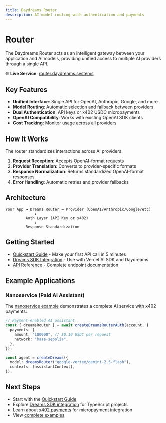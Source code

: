 ```yaml
---
title: Daydreams Router
description: AI model routing with authentication and payments
---
```


# Router

The Daydreams Router acts as an intelligent gateway between your application and AI models, providing unified access to multiple AI providers through a single API.

🌐 **Live Service**: [router.daydreams.systems](https://router.daydreams.systems)

## Key Features

- **Unified Interface**: Single API for OpenAI, Anthropic, Google, and more
- **Model Routing**: Automatic selection and fallback between providers
- **Dual Authentication**: API keys or x402 USDC micropayments
- **OpenAI Compatibility**: Works with existing OpenAI SDK clients
- **Cost Tracking**: Monitor usage across all providers

## How It Works

The router standardizes interactions across AI providers:

1. **Request Reception**: Accepts OpenAI-format requests
2. **Provider Translation**: Converts to provider-specific formats
3. **Response Normalization**: Returns standardized OpenAI-format responses
4. **Error Handling**: Automatic retries and provider fallbacks

## Architecture

```
Your App → Dreams Router → Provider (OpenAI/Anthropic/Google/etc)
             ↓
         Auth Layer (API Key or x402)
             ↓
         Response Standardization
```

## Getting Started

- [Quickstart Guide](./quickstart) - Make your first API call in 5 minutes
- [Dreams SDK Integration](./dreams-sdk) - Use with Vercel AI SDK and Daydreams
- [API Reference](https://router.daydreams.systems/docs) - Complete endpoint documentation

## Example Applications

### Nanoservice (Paid AI Assistant)

The [nanoservice example](https://github.com/daydreamsai/daydreams/tree/main/examples/x402/nanoservice) demonstrates a complete AI service with x402 payments:

```typescript
// Payment-enabled AI assistant
const { dreamsRouter } = await createDreamsRouterAuth(account, {
  payments: {
    amount: "100000", // $0.10 USDC per request
    network: "base-sepolia",
  },
});

const agent = createDreams({
  model: dreamsRouter("google-vertex/gemini-2.5-flash"),
  contexts: [assistantContext],
});
```

## Next Steps

- Start with the [Quickstart Guide](./quickstart)
- Explore [Dreams SDK integration](./dreams-sdk) for TypeScript projects
- Learn about [x402 payments](https://www.x402.org/) for micropayment integration
- View [complete examples](https://github.com/daydreamsai/daydreams/tree/main/examples)
